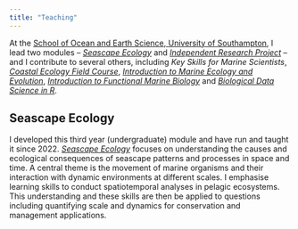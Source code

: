 ```yaml
---
title: "Teaching"
---
```


At the [School of Ocean and Earth Science, University of Southampton](https://www.southampton.ac.uk/oes), I lead two modules -- [*Seascape Ecology*](https://www.southampton.ac.uk/courses/modules/soes3056) and [*Independent Research Project*](https://www.southampton.ac.uk/courses/modules/soes3046) -- and I contribute to several others, including *Key Skills for Marine Scientists*, [*Coastal Ecology Field Course*](https://www.southampton.ac.uk/courses/modules/soes2030), [*Introduction to Marine Ecology and Evolution*](https://www.southampton.ac.uk/courses/modules/soes1006), [*Introduction to Functional Marine Biology*](https://www.southampton.ac.uk/courses/modules/soes1011) and [*Biological Data Science in R*](https://www.southampton.ac.uk/courses/modules/soes6092).

## Seascape Ecology

I developed this third year (undergraduate) module and have run and taught it since 2022. [*Seascape Ecology*](https://www.southampton.ac.uk/courses/modules/soes3056) focuses on understanding the causes and ecological consequences of seascape patterns and processes in space and time. A central theme is the movement of marine organisms and their interaction with dynamic environments at different scales. I emphasise learning skills to conduct spatiotemporal analyses in pelagic ecosystems. This understanding and these skills are then be applied to questions including quantifying scale and dynamics for conservation and management applications.
